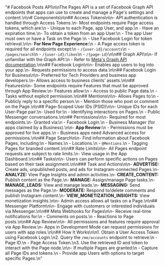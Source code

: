 "# Facebook Posts API\n\nThe Pages API is a set of Facebook Graph API endpoints that apps can use to create and manage a Page's settings and content.\n\n# Components\n\n## Access Tokens\n\n- API authentication is handled through Access Tokens.\n- Most endpoints require Page access tokens, which are:\n  - Unique to each Page, app User, and app.\n  - Have an expiration time.\n- To obtain a token from an app User:\n  - The app User must own or have a Task on the Page.\n  - Use Facebook Login for token retrieval.\n\n- **For New Page Experience:**\n  - A Page access token is required for all endpoints except:\n    - `/{user-id}/accounts`\n    - `/pages/search`\n    - `/{user-id}/likes`\n    - `/{page-id}`\n\n## Graph API\n\n- If unfamiliar with the Graph API:\n  - Refer to [Meta's Graph API documentation](https://developers.facebook.com/docs/graph-api).\n\n## Facebook Login\n\n- Enables app users to log into your app.\n- Requests permissions to access data.\n\n## Facebook Login for Business\n\n- Preferred for Tech Providers and business app developers.\n- Allows access to business clients' assets.\n\n## Features\n\n- Some endpoints require Features that must be approved through App Review.\n- Features allow:\n  - Access to public Page data.\n  - Tasks without explicit permission.\n\n## Mentions\n\n- Allows Pages to:\n  - Publicly reply to a specific person.\n  - Mention those who post or comment on the Page.\n\n## Page-Scoped User IDs (PSID)\n\n- Unique IDs for each User-Page pair.\n- Used for:\n  - Identifying interactions on Pages.\n  - Public Messenger conversations.\n\n## Permissions\n\n- Required for most endpoints.\n- Granted via:\n  - Facebook Login.\n  - Business Manager (for apps claimed by a Business).\n\n- **App Review:**\n  - Permissions must be approved for live apps.\n  - Business apps need Advanced access for permissions.\n\n## Page Search\n\n- Find information about Facebook Pages, including:\n  - Names.\n  - Locations.\n  - `@Mentions`.\n  - Tagging Pages for branded content.\n\n## Rate Limits\n\n- All Pages endpoint requests are subject to rate limits.\n- View usage in the App Dashboard.\n\n## Tasks\n\n- Users can perform specific actions on Pages based on their task assignment.\n\n### Task and Actions\n\n- **ADVERTISE:** Create ads, unpublished posts, and ads for Instagram-connected Pages.\n- **ANALYZE:** View Page Insights and admin activities.\n- **CREATE_CONTENT:** Publish content as the Page.\n- **MANAGE:** Assign/manage Page tasks.\n- **MANAGE_LEADS:** View and manage leads.\n- **MESSAGING:** Send messages as the Page.\n- **MODERATE:** Respond to/delete comments and publish Instagram content.\n- **VIEW_MONETIZATION_INSIGHTS:** View monetization insights.\n\n- Admin access allows all tasks on a Page.\n\n## Messenger Platform\n\n- Engage with customers or interested individuals via Messenger.\n\n## Meta Webhooks for Pages\n\n- Receive real-time notifications for:\n  - Comments on posts.\n  - Reactions to Page posts.\n\n## App Review\n\n- All permissions and features require approval via App Review.\n- Apps in Development Mode can request permissions for users with app roles.\n\n## How It Works\n\n1. Obtain a User Access Token using Facebook Login.\n2. Query the `/me/accounts` endpoint to retrieve:\n   - Page ID.\n   - Page Access Token.\n3. Use the retrieved ID and token to interact with the Page node.\n\n- If multiple Pages are granted:\n  - Capture all Page IDs and tokens.\n  - Provide app Users with options to target specific Pages.\n"